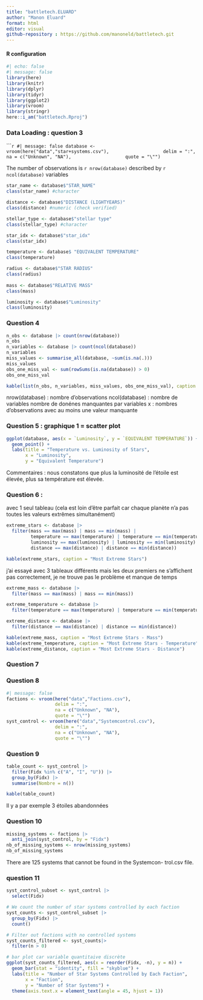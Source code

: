 ```yaml
---
title: "battletech.ELUARD"
author: "Manon Eluard"
format: html
editor: visual
github-repository : https://github.com/manoneld/battletech.git
---
```


#### R configuration

```r
#| echo: false 
#| message: false
library(here)
library(knitr)
library(dplyr)
library(tidyr)
library(ggplot2)
library(vroom)
library(stringr)
here::i_am("battletech.Rproj")
```

### Data Loading : question 3 

``````r
#| message: false
database <- vroom(here("data","star+systems.csv"), 
                  delim = ":", 
                  na = c("Unknown", "NA"), 
                  quote = "\"")
```

The number of observations is  `r nrow(database)` described by `r ncol(database)` variables

```r
star_name <- database$"STAR_NAME"
class(star_name) #character

distance <- database$"DISTANCE (LIGHTYEARS)"
class(distance) #numeric (check verified)

stellar_type <- database$"stellar type"
class(stellar_type) #character 

star_idx <- database$"star_idx"
class(star_idx)

temperature <- database$ "EQUIVALENT TEMPERATURE"
class(temperature)

radius <- database$"STAR RADIUS"
class(radius)
  
mass <- database$"RELATIVE MASS"
class(mass)

luminosity <- database$"Luminosity"
class(luminosity)
```

### Question 4 

```r
n_obs <- database |> count(nrow(database))
n_obs
n_variables <- database |> count(ncol(database))
n_variables
miss_values <- summarise_all(database, ~sum(is.na(.)))
miss_values
obs_one_miss_val <- sum(rowSums(is.na(database)) > 0)
obs_one_miss_val

kable(list(n_obs, n_variables, miss_values, obs_one_miss_val), caption = "Summary Statistics")
```

nrow(database) : nombre d'observations
ncol(database) : nombre de variables 
nombre de donénes manquantes par variables
x : nombres d'observations avec au moins une valeur manquante 

### Question 5 : graphique 1 = scatter plot

```r
ggplot(database, aes(x = `Luminosity`, y = `EQUIVALENT TEMPERATURE`)) +
  geom_point() +
  labs(title = "Temperature vs. Luminosity of Stars",
       x = "Luminosity",
       y = "Equivalent Temperature")
```
Commentaires : nous constatons que plus la luminosité de l'étoile est élevée, plus sa température est élevée. 

### Question 6 :

avec 1 seul tableau (cela est loin d'être parfait car chaque planète n'a pas toutes les valeurs extrêmes simultanément)

```r
extreme_stars <- database |>
  filter(mass == max(mass) | mass == min(mass) |
         temperature == max(temperature) | temperature == min(temperature) |
         luminosity == max(luminosity) | luminosity == min(luminosity) |
         distance == max(distance) | distance == min(distance))

kable(extreme_stars, caption = "Most Extreme Stars")
```

j'ai essayé avec 3 tableaux différents mais les deux premiers ne s'affichent pas correctement, je ne trouve pas le problème et manque de temps

```r
extreme_mass <- database |>
  filter(mass == max(mass) | mass == min(mass))

extreme_temperature <- database |>
  filter(temperature == max(temperature) | temperature == min(temperature))

extreme_distance <- database |>
  filter(distance == max(distance) | distance == min(distance))

kable(extreme_mass, caption = "Most Extreme Stars - Mass")
kable(extreme_temperature, caption = "Most Extreme Stars - Temperature")
kable(extreme_distance, caption = "Most Extreme Stars - Distance")
```

### Question 7 

### Question 8 

```r
#| message: false
factions <- vroom(here("data","Factions.csv"), 
                  delim = ":", 
                  na = c("Unknown", "NA"), 
                  quote = "\"")
syst_control <- vroom(here("data","Systemcontrol.csv"), 
                  delim = ":", 
                  na = c("Unknown", "NA"), 
                  quote = "\"")
```

### Question 9 

```r
table_count <- syst_control |>
  filter(Fidx %in% c("A", "I", "U")) |>
  group_by(Fidx) |>
  summarise(Nombre = n())

kable(table_count)
```
Il y a par exemple 3 étoiles abandonnées 

### Question 10 

```r
missing_systems <- factions |>
  anti_join(syst_control, by = "Fidx")
nb_of_missing_systems <- nrow(missing_systems)
nb_of_missing_systems
```

There are 125 systems that cannot be found in the Systemcon- trol.csv file.

### question 11

```r
syst_control_subset <- syst_control |>
  select(Fidx)

# We count the number of star systems controlled by each faction
syst_counts <- syst_control_subset |>
  group_by(Fidx) |>
  count() 

# Filter out factions with no controlled systems
syst_counts_filtered <- syst_counts|>
  filter(n > 0)

# bar plot car variable quantitaive discrète
ggplot(syst_counts_filtered, aes(x = reorder(Fidx, -n), y = n)) +
  geom_bar(stat = "identity", fill = "skyblue") +
  labs(title = "Number of Star Systems Controlled by Each Faction",
       x = "Faction",
       y = "Number of Star Systems") +
  theme(axis.text.x = element_text(angle = 45, hjust = 1))

```


